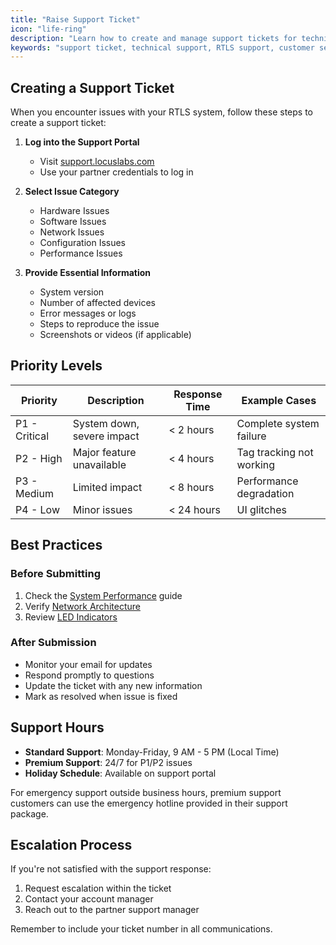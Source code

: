```yaml
---
title: "Raise Support Ticket"
icon: "life-ring"
description: "Learn how to create and manage support tickets for technical assistance"
keywords: "support ticket, technical support, RTLS support, customer service, troubleshooting"
---
```


## Creating a Support Ticket

When you encounter issues with your RTLS system, follow these steps to create a support ticket:

1. **Log into the Support Portal**
   - Visit [support.locuslabs.com](https://support.locuslabs.com)
   - Use your partner credentials to log in

2. **Select Issue Category**
   - Hardware Issues
   - Software Issues
   - Network Issues
   - Configuration Issues
   - Performance Issues

3. **Provide Essential Information**
   - System version
   - Number of affected devices
   - Error messages or logs
   - Steps to reproduce the issue
   - Screenshots or videos (if applicable)

## Priority Levels

| Priority | Description | Response Time | Example Cases |
|----------|-------------|---------------|---------------|
| P1 - Critical | System down, severe impact | < 2 hours | Complete system failure |
| P2 - High | Major feature unavailable | < 4 hours | Tag tracking not working |
| P3 - Medium | Limited impact | < 8 hours | Performance degradation |
| P4 - Low | Minor issues | < 24 hours | UI glitches |

## Best Practices

### Before Submitting
1. Check the [System Performance](/projectexecution/troubleshooting/rtlssystemperformance) guide
2. Verify [Network Architecture](/projectexecution/networklayout/networkarchitectureandports)
3. Review [LED Indicators](/projectexecution/troubleshooting/anchorled)

### After Submission
- Monitor your email for updates
- Respond promptly to questions
- Update the ticket with any new information
- Mark as resolved when issue is fixed

## Support Hours

- **Standard Support**: Monday-Friday, 9 AM - 5 PM (Local Time)
- **Premium Support**: 24/7 for P1/P2 issues
- **Holiday Schedule**: Available on support portal

<Callout type="info" emoji="ℹ️">
  For emergency support outside business hours, premium support customers can use the emergency hotline provided in their support package.
</Callout>

## Escalation Process

If you're not satisfied with the support response:

1. Request escalation within the ticket
2. Contact your account manager
3. Reach out to the partner support manager

Remember to include your ticket number in all communications.



